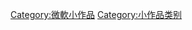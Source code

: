 {{WPSS-cat}}
{{Stub Category|article=[[微软|微软]]|newstub=Microsoft-software-stub|category=微软软件}}

[[Category:微軟小作品|Category:微軟小作品]]
[[Category:小作品类别|Category:小作品类别]]